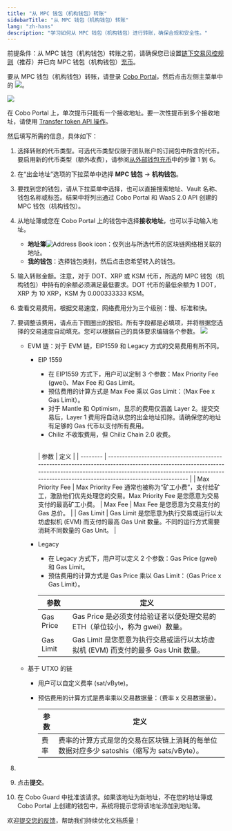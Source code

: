 ```yaml
---
title: "从 MPC 钱包（机构钱包）转账"
sidebarTitle: "从 MPC 钱包（机构钱包）转账"
lang: "zh-hans"
description: "学习如何从 MPC 钱包（机构钱包）进行转账，确保合规和安全性。"
---
```



<Note>前提条件：从 MPC 钱包（机构钱包）转账之前，请确保您已设置[链下交易风控规则](/cn/portal/risk-controls/off-chain-tx-set-transfer)（推荐）并已向 MPC 钱包（机构钱包）[充币](/cn/portal/mpc-wallets/ocw/transfers)。</Note>

要从 MPC 钱包（机构钱包）转账，请登录 [Cobo Portal](https://portal.cobo.com/login)，然后点击左侧主菜单中的 <img src="/cn/images/transfers/transfer-button.svg" className="icon"></img>。

<img src="/cn/images/transfers/transfer-button-location.png" className="screenshot_modal"/>

<Note>在 Cobo Portal 上，单次提币只能有一个接收地址。要一次性提币到多个接收地址，请使用 [Transfer token API 操作](https://www.cobo.com/developers/v2/api-references/transactions/transfer-token)。</Note>

然后填写所需的信息，具体如下：

1. 选择转账的代币类型。可选代币类型仅限于团队账户的订阅包中所含的代币。要启用新的代币类型（额外收费），请参阅[从外部钱包充币](https://manuals.cobo.com/cn/portal/mpc-wallets/ocw/transfers#)中的步骤 1 到 6。

2. 在“出金地址”选项的下拉菜单中选择 **MPC 钱包** -> **机构钱包**。

3. 要找到您的钱包，请从下拉菜单中选择，也可以直接搜索地址、Vault 名称、钱包名称或标签。结果中将列出通过 Cobo Portal 和 WaaS 2.0 API 创建的 MPC 钱包（机构钱包）。

4. 从地址簿或您在 Cobo Portal 上的钱包中选择**接收地址**，也可以手动输入地址。
    - **地址簿**<img src="/en/images/common/icon_address_book.svg" className="icon" alt="Address Book icon" />：仅列出与所选代币的区块链网络相关联的地址。
    - **我的钱包**：选择钱包类别，然后点击您希望转入的钱包。
5. 输入转账金额。注意，对于 DOT、XRP 或 KSM 代币，所选的 MPC 钱包（机构钱包）中持有的余额必须满足最低要求。DOT 代币的最低余额为 1 DOT，XRP 为 10 XRP，KSM 为 0.000333333 KSM。
6. 查看交易费用。根据交易速度，网络费用分为三个级别：慢、标准和快。
7. 要调整该费用，请点击下图圈出的按钮。所有字段都是必填项，并将根据您选择的交易速度自动填充。您可以根据自己的具体要求编辑各个参数。
    <img src="/cn/images/transfers/customize-fees.png" className="screenshot_modal"/>
    - EVM 链：对于 EVM 链，EIP1559 和 Legacy 方式的交易费用有所不同。
        - EIP 1559
            - 在 EIP1559 方式下，用户可以定制 3 个参数：Max Priority Fee (gwei)、Max Fee 和 Gas Limit。
            - 预估费用的计算方式是 Max Fee 乘以 Gas Limit：（Max Fee x Gas Limit）。
            - 对于 Mantle 和 Optimism，显示的费用仅涵盖 Layer 2。提交交易后，Layer 1 费用将自动从您的出金地址扣除。请确保您的地址有足够的 Gas 代币以支付所有费用。
            - Chiliz 不收取费用，但 Chiliz Chain 2.0 收费。

            <a id="eip1559"></a>	
            | 参数        | 定义                                                                                                                                                                                                                             |
            | --------         | -------------------------------------------------------------------------------------------------------------------------------------------------------------------------------------------------------------------------------------  |
            | Max Priority Fee | Max Priority Fee 通常也被称为“矿工小费”，支付给矿工，激励他们优先处理您的交易。Max Priority Fee 是您愿意为交易支付的最高矿工小费。
            | Max Fee          | Max Fee 是您愿意为交易支付的 Gas 总价。                                                                                                                                                |
            | Gas Limit        | Gas Limit 是您愿意为执行交易或运行以太坊虚拟机 (EVM) 而支付的最高 Gas Unit 数量。不同的运行方式需要消耗不同数量的 Gas Unit。              |

        - Legacy
            - 在 Legacy 方式下，用户可以定义 2 个参数：Gas Price (gwei) 和 Gas Limit。
            - 预估费用的计算方式是 Gas Price 乘以 Gas Limit：（Gas Price x Gas Limit）。

            | 参数 | 定义                                                                                                                                                  |
            | --------  | ----------------------------------------------------------------------------------------------------------------------------------------------------------  |
            | Gas Price | Gas Price 是必须支付给验证者以便处理交易的 ETH（单位较小，称为 gwei）数量。                   |
            | Gas Limit | Gas Limit 是您愿意为执行交易或运行以太坊虚拟机 (EVM) 而支付的最多 Gas Unit 数量。 |                                                                                              |
    - 基于 UTXO 的链
        - 用户可以自定义费率 (sat/vByte)。
        - 预估费用的计算方式是费率乘以交易数据量：（费率 x 交易数据量）。

            | 参数 | 定义                                                                                                                               |
            | --------  | -----------------------------------------------------------------------------------------------------------------------------------------|
            | 费率  | 费率的计算方式是您的交易在区块链上消耗的每单位数据对应多少 satoshis（缩写为 sats/vByte）。|
8. <MySnippet />
9. 点击**提交**。
10. 在 Cobo Guard 中批准该请求。如果该地址为新地址，不在您的地址簿或 Cobo Portal 上创建的钱包中，系统将提示您将该地址添加到地址簿。

<Tip>欢迎[提交您的反馈](https://forms.zohopublic.com/cobo/form/DocumentFeedbackForm/formperma/QvLOhxJv1_JMsJ-1dleZ8Itb_7rzN-LtgvsDdxosoVI?referrername=manuals)，帮助我们持续优化文档质量！</Tip>